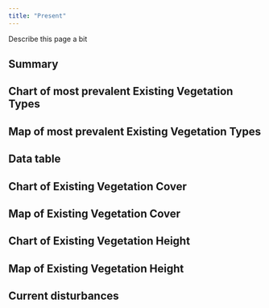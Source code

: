 ---
title: "Present"
---

Describe this page a bit

## Summary

## Chart of most prevalent Existing Vegetation Types

## Map of most prevalent Existing Vegetation Types

## Data table

## Chart of Existing Vegetation Cover

## Map of Existing Vegetation Cover

## Chart of Existing Vegetation Height

## Map of Existing Vegetation Height

## Current disturbances
